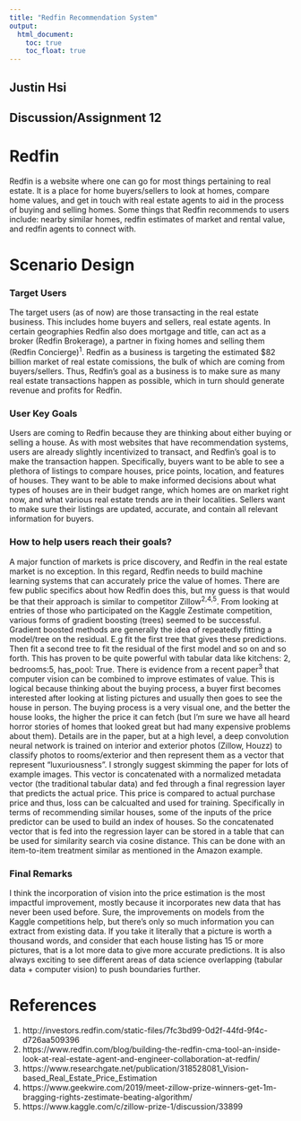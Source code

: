 ```yaml
---
title: "Redfin Recommendation System"
output: 
  html_document:
    toc: true
    toc_float: true
---
```


## Justin Hsi

## Discussion/Assignment 12



# Redfin

Redfin is a website where one can go for most things pertaining to real estate. It is a place for home buyers/sellers to look at homes, compare home values, and get in touch with real estate agents to aid in the process of buying and selling homes. Some things that Redfin recommends to users include: nearby similar homes, redfin estimates of market and rental value, and redfin agents to connect with.


# Scenario Design
### Target Users
The target users (as of now) are those transacting in the real estate business. This includes home buyers and sellers, real estate agents. In certain geographies Redfin also does mortgage and title, can act as a broker (Redfin Brokerage), a partner in fixing homes and selling them (Redfin Concierge)^1^. Redfin as a business is targeting the estimated $82 billion market of real estate comissions, the bulk of which are coming from buyers/sellers. Thus, Redfin's goal as a business is to make sure as many real estate transactions happen as possible, which in turn should generate revenue and profits for Redfin.

### User Key Goals
Users are coming to Redfin because they are thinking about either buying or selling a house. As with most websites that have recommendation systems, users are already slightly incentivized to transact, and Redfin's goal is to make the transaction happen. Specifically, buyers want to be able to see a plethora of listings to compare houses, price points, location, and features of houses. They want to be able to make informed decisions about what types of houses are in their budget range, which homes are on market right now, and what various real estate trends are in their localities. Sellers want to make sure their listings are updated, accurate, and contain all relevant information for buyers.

### How to help users reach their goals?
A major function of markets is price discovery, and Redfin in the real estate market is no exception. In this regard, Redfin needs to build machine learning systems that can accurately price the value of homes. There are few public specifics about how Redfin does this, but my guess is that would be that their approach is similar to competitor Zillow^2,4,5^. From looking at entries of those who participated on the Kaggle Zestimate competition, various forms of gradient boosting (trees) seemed to be successful. Gradient boosted methods are generally the idea of repeatedly fitting a model/tree on the residual. E.g fit the first tree that gives these predictions. Then fit a second tree to fit the residual of the first model and so on and so forth. This has proven to be quite powerful with tabular data like kitchens: 2, bedrooms:5, has_pool: True. There is evidence from a recent paper^3^ that computer vision can be combined to improve estimates of value. This is logical because thinking about the buying process, a buyer first becomes interested after looking at listing pictures and usually then goes to see the house in person. The buying process is a very visual one, and the better the house looks, the higher the price it can fetch (but I'm sure we have all heard horror stories of homes that looked great but had many expensive problems about them). Details are in the paper, but at a high level, a deep convolution neural network is trained on interior and exterior photos (Zillow, Houzz) to classify photos to rooms/exterior and then represent them as a vector that represent "luxuriousness". I strongly suggest skimming the paper for lots of example images. This vector is concatenated with a normalized metadata vector (the traditional tabular data) and fed through a final regression layer that predicts the actual price. This price is compared to actual purchase price and thus, loss can be calcualted and used for training. Specifically in terms of recommending similar houses, some of the inputs of the price predictor can be used to build an index of houses. So the concatenated vector that is fed into the regression layer can be stored in a table that can be used for similarity search via cosine distance. This can be done with an item-to-item treatment similar as mentioned in the Amazon example. 

### Final Remarks
I think the incorporation of vision into the price estimation is the most impactful improvement, mostly because it incorporates new data that has never been used before. Sure, the improvements on models from the Kaggle competitions help, but there's only so much information you can extract from existing data. If you take it literally that a picture is worth a thousand words, and consider that each house listing has 15 or more pictures, that is a lot more data to give more accurate predictions. It is also always exciting to see different areas of data science overlapping (tabular data + computer vision) to push boundaries further.

# References
1. http://investors.redfin.com/static-files/7fc3bd99-0d2f-44fd-9f4c-d726aa509396
2. https://www.redfin.com/blog/building-the-redfin-cma-tool-an-inside-look-at-real-estate-agent-and-engineer-collaboration-at-redfin/
3. https://www.researchgate.net/publication/318528081_Vision-based_Real_Estate_Price_Estimation
4. https://www.geekwire.com/2019/meet-zillow-prize-winners-get-1m-bragging-rights-zestimate-beating-algorithm/
5. https://www.kaggle.com/c/zillow-prize-1/discussion/33899


